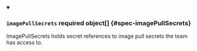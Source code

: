 


<details className="config-field" data-expandable="true" open>
<summary>

### `imagePullSecrets` <span className="config-field-required" data-required="false">required</span> <span className="config-field-type">object[]</span> <span className="config-field-default"></span> <span className="config-field-enum"></span> {#spec-imagePullSecrets}

ImagePullSecrets holds secret references to image pull
secrets the team has access to.

</summary>

<PartialImagePullSecretsreference />


</details>

